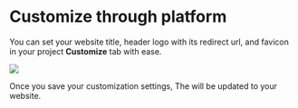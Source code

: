 # Customize through platform

You can set your website title, header logo with its redirect url,  and favicon in your project **Customize** tab with ease.

<Frame width="300px" height="auto" >
  <img src="../docs_image/customize_1.png"  />
</Frame>

Once you save your customization settings, The will be updated to your website.



